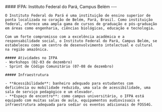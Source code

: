 
<div className={`grid grid-cols-1 mb-4 gap-4 ${!props.isEmbed && "mt-4 sm:grid-cols-12"}`}>
  <div className={!props.isEmbed && "sm:col-span-5"}>
    <div className="max-h-96">
    <Carousel
        images={[
          {
            image: Ifpa2,
          },
          {
            image: Ifpa1,
          },
          {
            image: Ifpa3,
          },
        ]}
      />
    </div>

  </div>
  <div className={!props.isEmbed && "sm:col-span-7"}>
    #### IFPA: Instituto Federal do Pará, Campus Belém
    ---

    O Instituto Federal do Pará é uma instituição de ensino superior de ponta localizada no coração de Belém, Pará, Brasil. Como instituição federal, oferece uma ampla gama de cursos de graduação e pós-graduação em áreas como engenharia, ciências biológicas, educação e tecnologia.

    Com um forte compromisso com a excelência acadêmica e a responsabilidade social, o Instituto Federal do Pará, Campus Belém, se estabeleceu como um centro de desenvolvimento intelectual e cultural na região amazônica.

    ##### Atividades no IFPA
    - Workshops (02-03 de dezembro)
    - Sprint de Código Comunitário (07-08 de dezembro)

    ##### Infraestrutura

    - **Acessibilidade**: banheiro adequado para estudantes com deficiência ou mobilidade reduzida, uma sala de acessibilidade, uma sala de serviço pedagógico e um elevador.
    - **Espaço de encontro**: como campus universitário, o IFPA está equipado com muitas salas de aula, equipamentos audiovisuais e infraestrutura adequada para sediar os eventos adicionais de FOSS4G.
  </div>
</div>
